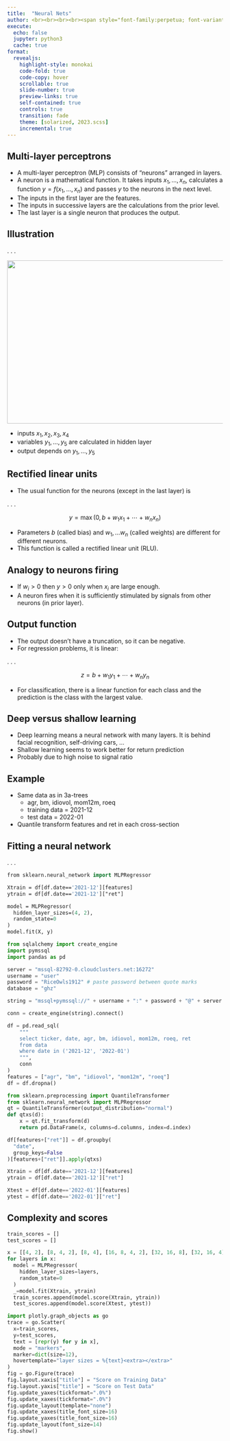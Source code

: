 ```yaml
---
title:  "Neural Nets"
author: <br><br><br><br><span style="font-family:perpetua; font-variant:small-caps; color:#606060;">Kerry Back</span><br><br><img src="RiceBusiness-transparent-logo-sm.png"  height=80>
execute:
  echo: false
  jupyter: python3
  cache: true
format: 
  revealjs:
    highlight-style: monokai
    code-fold: true
    code-copy: hover
    scrollable: true
    slide-number: true
    preview-links: true
    self-contained: true
    controls: true
    transition: fade
    theme: [solarized, 2023.scss]
    incremental: true
---
```



## Multi-layer perceptrons

* A multi-layer perceptron (MLP) consists of "neurons" arranged in layers.
* A neuron is a mathematical function.  It takes inputs $x_1, \ldots, x_n$, calculates a function $y=f(x_1, \ldots, x_n)$ and passes $y$ to the neurons in the next level.
* The inputs in the first layer are the features.
* The inputs in successive layers are the calculations from the prior level. 
* The last layer is a single neuron that produces the output.



## Illustration {.smaller}

. . .

![](images/Neural-Nets-Transparent.png){height=380 width=760 fig-align="center"}

- inputs $x_1, x_2, x_3, x_4$
- variables $y_1, \ldots, y_5$  are calculated in hidden layer
- output depends on $y_1, \ldots, y_5$





## Rectified linear units

- The usual function for the neurons (except in the last layer) is 

. . .

$$ y = \max(0,b+w_1x_1 + \cdots + w_nx_n)$$

- Parameters $b$ (called bias) and $w_1, \ldots w_n$ (called weights) are different for different neurons. 
- This function is called a rectified linear unit (RLU).  


## Analogy to neurons firing

- If $w_i>0$ then $y>0$ only when $x_i$ are large enough. 
- A neuron  fires when it is sufficiently stimulated by signals from other neurons (in prior layer).

## Output function

- The output doesn't have a truncation, so it can be negative.
- For regression problems, it is linear:

. . .

$$z = b+w_1y_1 + \cdots + w_ny_n$$ 

- For classification, there is a linear function for each class and the prediction is the class with the largest value.

## Deep versus shallow learning

- Deep learning means a neural network with  many layers.  It is behind facial recognition, self-driving cars, ...
- Shallow learning seems to work better for return prediction
- Probably due to high noise to signal ratio


## Example

- Same data as in 3a-trees
  - agr, bm, idiovol, mom12m, roeq
  - training data = 2021-12
  - test data = 2022-01
- Quantile transform features and ret in each cross-section

## Fitting a neural network

. . .


```.p
from sklearn.neural_network import MLPRegressor

Xtrain = df[df.date=='2021-12'][features]
ytrain = df[df.date=='2021-12']["ret"]

model = MLPRegressor(
  hidden_layer_sizes=(4, 2),
  random_state=0
)
model.fit(X, y)
```


```python
from sqlalchemy import create_engine
import pymssql
import pandas as pd

server = "mssql-82792-0.cloudclusters.net:16272"
username = "user"
password = "RiceOwls1912" # paste password between quote marks
database = "ghz"

string = "mssql+pymssql://" + username + ":" + password + "@" + server + "/" + database

conn = create_engine(string).connect()

df = pd.read_sql(
    """
    select ticker, date, agr, bm, idiovol, mom12m, roeq, ret
    from data
    where date in ('2021-12', '2022-01')
    """, 
    conn
)
features = ["agr", "bm", "idiovol", "mom12m", "roeq"]
df = df.dropna()
```



```python
from sklearn.preprocessing import QuantileTransformer
from sklearn.neural_network import MLPRegressor
qt = QuantileTransformer(output_distribution="normal")
def qtxs(d):
    x = qt.fit_transform(d)
    return pd.DataFrame(x, columns=d.columns, index=d.index)

df[features+["ret"]] = df.groupby(
  "date", 
  group_keys=False
)[features+["ret"]].apply(qtxs)

Xtrain = df[df.date=='2021-12'][features]
ytrain = df[df.date=='2021-12']["ret"]

Xtest = df[df.date=='2022-01'][features]
ytest = df[df.date=='2022-01']["ret"]
```

## Complexity and scores

```python
train_scores = []
test_scores = []

x = [[4, 2], [8, 4, 2], [8, 4], [16, 8, 4, 2], [32, 16, 8], [32, 16, 4], [16, 8], [8, 8, 8], [16, 16, 16], [32, 16, 8, 4, 2]]
for layers in x:
  model = MLPRegressor(
    hidden_layer_sizes=layers,
    random_state=0
  )
  _=model.fit(Xtrain, ytrain)
  train_scores.append(model.score(Xtrain, ytrain))
  test_scores.append(model.score(Xtest, ytest))
```

```python
import plotly.graph_objects as go
trace = go.Scatter(
  x=train_scores,
  y=test_scores,
  text = [repr(y) for y in x],
  mode = "markers",
  marker=dict(size=12),
  hovertemplate="layer sizes = %{text}<extra></extra>"
)
fig = go.Figure(trace)
fig.layout.xaxis["title"] = "Score on Training Data"
fig.layout.yaxis["title"] = "Score on Test Data"
fig.update_yaxes(tickformat=".0%")
fig.update_xaxes(tickformat=".0%")
fig.update_layout(template="none")
fig.update_xaxes(title_font_size=16)
fig.update_yaxes(title_font_size=16)
fig.update_layout(font_size=14)
fig.show()
```